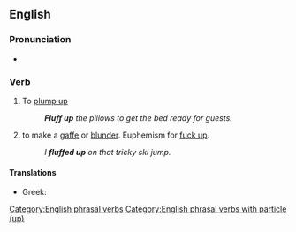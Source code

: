 ==English==

===Pronunciation===
* {{audio|en|en-au-fluff up.ogg|Audio (AU)}}

===Verb===
{{en-verb|*}}

# To [[plump up]]
#: '''''Fluff up''' the pillows to get the bed ready for guests.''
# {{lb|en|idiomatic}} to make a [[gaffe]] or [[blunder]]. Euphemism for [[fuck up]].
#: ''I '''fluffed up''' on that tricky ski jump.''

====Translations====
{{trans-top|plump up}}
* Greek: {{t|el|αναφουφουλιάζω}}
{{trans-mid}}
{{trans-bottom}}

[[Category:English phrasal verbs]]
[[Category:English phrasal verbs with particle (up)]]